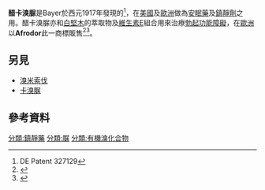{{medical}}
{{Drugbox
| verifiedrevid = 448132126
| IUPAC_name = ''N''-(acetylcarbamoyl)-2-bromo-2-ethylbutanamide
| image = Acecarbromal.png

<!--Clinical data-->
| tradename =  
| pregnancy_category =  
| legal_status = Rx-only
| routes_of_administration = Oral

<!--Pharmacokinetic data-->
| bioavailability =  
| metabolism =  
| elimination_half-life =  
| excretion =  

<!--Identifiers-->
| CAS_number_Ref = {{cascite|correct|??}}
| CAS_number = 77-66-7
| ATC_prefix = none
| ATC_suffix =  
| PubChem = 6489
| ChemSpiderID_Ref = {{chemspidercite|correct|chemspider}}
| ChemSpiderID = 6244
| UNII_Ref = {{fdacite|correct|FDA}}
| UNII = E47C56IGOY
| KEGG_Ref = {{keggcite|correct|kegg}}
| KEGG = D07059

<!--Chemical data-->
| C=9 | H=15 | Br=1 | N=2 | O=3 
| molecular_weight = 279.131 g/mol
| smiles = CCC(CC)(C(=O)NC(=O)NC(=O)C)Br
| InChI = 1/C9H15BrN2O3/c1-4-9(10,5-2)7(14)12-8(15)11-6(3)13/h4-5H2,1​-3H3,(H2,11,12,13,14,15)
| InChIKey = SAZUGELZHZOXHB-UHFFFAOYAD
| StdInChI_Ref = {{stdinchicite|correct|chemspider}}
| StdInChI = 1S/C9H15BrN2O3/c1-4-9(10,5-2)7(14)12-8(15)11-6(3)13/h4-5H2,1-3H3,(H2,11,12,13,14,15)
| StdInChIKey_Ref = {{stdinchicite|correct|chemspider}}
| StdInChIKey = SAZUGELZHZOXHB-UHFFFAOYSA-N
}}

'''醋卡溴脲'''是Bayer於西元1917年發現的<ref>DE Patent 327129</ref>，在[[美國|美國]]及[[歐洲|歐洲]]做為[[安眠藥|安眠藥]]及[[鎮靜劑|鎮靜劑]]之用。醋卡溴脲亦和[[白堅木|白堅木]]的萃取物及[[維生素E|維生素E]]組合用來治療[[勃起功能障礙|勃起功能障礙]]，在[[歐洲|歐洲]]以'''Afrodor'''此一商標販售<ref>{{cite journal | last1 = Baumbusch | first1 = F | last2 = Papp | first2 = GK | last3 = Kopa | first3 = ZS | title = Treatment for potency problems with Afrodor 2000 | journal = Acta chirurgica Hungarica | volume = 35 | issue = 1–2 | pages = 87–92 | year = 1995 | pmid = 8659243 }}</ref><ref>{{cite journal | last1 = Sperling | first1 = H | last2 = Lümmen | first2 = G | last3 = Luboldt | first3 = HJ | last4 = Rübben | first4 = H | title = Secondary erectile dysfunction. Is oral medication in the diagnostic phase indicated? | journal = Der Urologe. Ausg. A | volume = 38 | issue = 1 | pages = 56–9 | year = 1999 | pmid = 10081103 | doi = 10.1007/s001200050246 }}</ref>。

== 另見 ==
* [[溴米索伐|溴米索伐]]
* [[卡溴脲|卡溴脲]]

== 參考資料 ==
{{Reflist}}
{{Hypnotics and sedatives}}

[[分類:鎮靜藥|分類:鎮靜藥]]
[[分類:脲|分類:脲]]
[[分類:有機溴化合物|分類:有機溴化合物]]